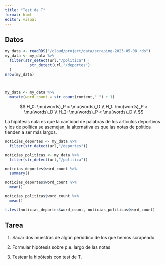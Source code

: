 ```yaml
---
title: "Test de T"
format: html
editor: visual
---
```


## Datos

```r
my_data <- readRDS("/cloud/project/data/scraping-2023-05-08.rds")
my_data <- my_data %>% 
  filter(str_detect(url,"/politica") |
           str_detect(url,"/deportes")
  )
nrow(my_data)

  
```

```r
my_data <- my_data %>% 
  mutate(word_count = str_count(content," ") + 1)
```

$$
H_0: \mu(words)_P = \mu(words)_D \\
H_1: \mu(words)_P > \mu(words)_D \\
H_2: \mu(words)_P < \mu(words)_D \\
$$

La hipótesis nula es que la cantidad de palabras de los artículos deportivos y los de política se asemejan, la alternativa es que las notas de política tienden a ser más largos.

```r
noticias_deportes <- my_data %>% 
  filter(str_detect(url,"/deportes"))

noticias_politicas <- my_data %>% 
  filter(str_detect(url,"/politica"))
```

```r
noticias_deportes$word_count %>% 
  summary()
```

```r
noticias_deportes$word_count %>% 
  mean()
```

```r
noticias_politicas$word_count %>% 
  mean()
```

```r
t.test(noticias_deportes$word_count, noticias_politicas$word_count)
```

## Tarea

1.  Sacar dos muestras de algún periódico de los que hemos scrapeado

2.  Formular hipótesis sobre p.e. largo de las notas

3.  Testear la hipótesis con test de T.
